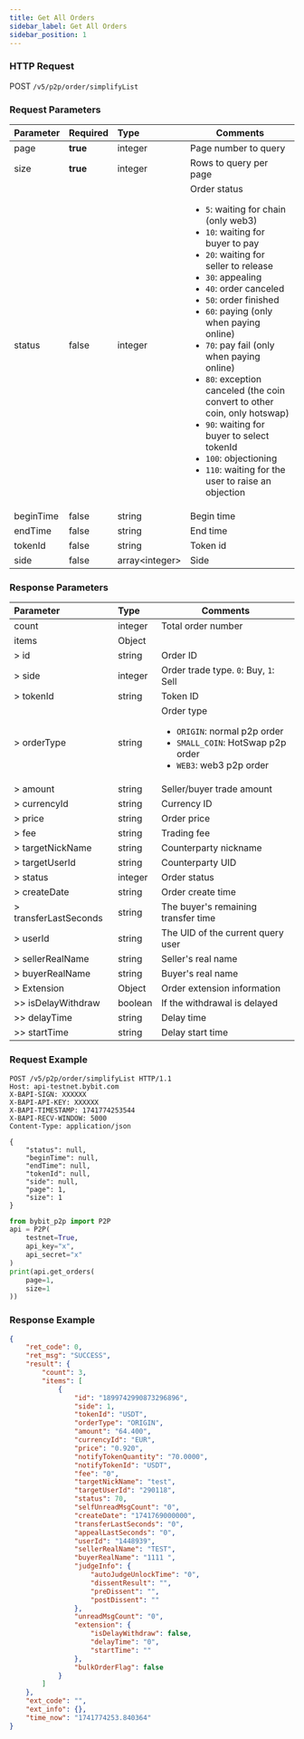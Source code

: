 ```yaml
---
title: Get All Orders
sidebar_label: Get All Orders
sidebar_position: 1
---
```


### HTTP Request
POST `/v5/p2p/order/simplifyList`

### Request Parameters
| Parameter | Required | Type | Comments|
|:----- |:-------|:-----|------ |
|page|**true**|integer|Page number to query|
|size|**true**|integer|Rows to query per page|
|status|false|integer|Order status <ul><li><code>5</code>: waiting for chain (only web3)</li><li><code>10</code>: waiting for buyer to pay</li><li><code>20</code>: waiting for seller to release</li><li><code>30</code>: appealing</li><li><code>40</code>: order canceled</li><li><code>50</code>: order finished</li><li><code>60</code>: paying (only when paying online)</li><li><code>70</code>: pay fail (only when paying online)</li><li><code>80</code>: exception canceled (the coin convert to other coin, only hotswap)</li><li><code>90</code>: waiting for buyer to select tokenId</li><li><code>100</code>: objectioning</li><li><code>110</code>: waiting for the user to raise an objection</li></ul>|
|beginTime|false|string|Begin time|
|endTime|false|string|End time|
|tokenId|false|string|Token id|
|side|false|array&lt;integer&gt;|Side|

### Response Parameters
| Parameter | Type | Comments|
|:----- |:-----|----- |
|count |integer |Total order number |
|items |Object ||
|> id|string|Order ID|
|> side|integer|Order trade type. `0`: Buy, `1`: Sell|
|> tokenId|string|Token ID|
|> orderType|string|Order type <ul><li>`ORIGIN`: normal p2p order</li><li>`SMALL_COIN`: HotSwap p2p order</li><li>`WEB3`: web3 p2p order</li></ul>|
|> amount|string|Seller/buyer trade amount|
|> currencyId|string|Currency ID|
|> price|string|Order price|
|> fee|string|Trading fee|
|> targetNickName|string|Counterparty nickname|
|> targetUserId|string|Counterparty UID|
|> status|integer|Order status|
|> createDate|string|Order create time|
|> transferLastSeconds|string|The buyer's remaining transfer time|
|> userId|string|The UID of the current query user|
|> sellerRealName|string|Seller's real name|
|> buyerRealName|string|Buyer's real name|
|> Extension|Object|Order extension information|
|>> isDelayWithdraw|boolean|If the withdrawal is delayed|
|>> delayTime|string|Delay time|
|>> startTime|string|Delay start time|

### Request Example

<Tabs groupId="programming-languages">
<TabItem value="http" label="HTTP">

```http
POST /v5/p2p/order/simplifyList HTTP/1.1
Host: api-testnet.bybit.com
X-BAPI-SIGN: XXXXXX
X-BAPI-API-KEY: XXXXXX
X-BAPI-TIMESTAMP: 1741774253544
X-BAPI-RECV-WINDOW: 5000
Content-Type: application/json

{
    "status": null,
    "beginTime": null,
    "endTime": null,
    "tokenId": null,
    "side": null,
    "page": 1,
    "size": 1
}
```

</TabItem>
<TabItem value="python" label="Python">

```python
from bybit_p2p import P2P
api = P2P(
    testnet=True,
    api_key="x",
    api_secret="x"
)
print(api.get_orders(
    page=1,
    size=1
))
```

</TabItem>
</Tabs>

### Response Example

```json
{
    "ret_code": 0,
    "ret_msg": "SUCCESS",
    "result": {
        "count": 3,
        "items": [
            {
                "id": "1899742990873296896",
                "side": 1,
                "tokenId": "USDT",
                "orderType": "ORIGIN",
                "amount": "64.400",
                "currencyId": "EUR",
                "price": "0.920",
                "notifyTokenQuantity": "70.0000",
                "notifyTokenId": "USDT",
                "fee": "0",
                "targetNickName": "test",
                "targetUserId": "290118",
                "status": 70,
                "selfUnreadMsgCount": "0",
                "createDate": "1741769000000",
                "transferLastSeconds": "0",
                "appealLastSeconds": "0",
                "userId": "1448939",
                "sellerRealName": "TEST",
                "buyerRealName": "1111 ",
                "judgeInfo": {
                    "autoJudgeUnlockTime": "0",
                    "dissentResult": "",
                    "preDissent": "",
                    "postDissent": ""
                },
                "unreadMsgCount": "0",
                "extension": {
                    "isDelayWithdraw": false,
                    "delayTime": "0",
                    "startTime": ""
                },
                "bulkOrderFlag": false
            }
        ]
    },
    "ext_code": "",
    "ext_info": {},
    "time_now": "1741774253.840364"
}
```
